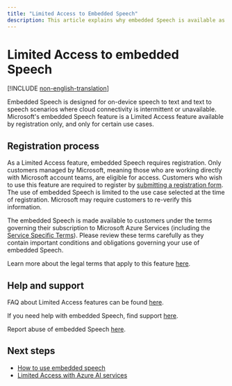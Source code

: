 ```yaml
---
title: "Limited Access to Embedded Speech"
description: This article explains why embedded Speech is available as Limited Access feature and how to request access.
---
```


# Limited Access to embedded Speech

[!INCLUDE [non-english-translation](../../includes/non-english-translation)]

Embedded Speech is designed for on-device speech to text and text to speech scenarios where cloud connectivity is intermittent or unavailable. Microsoft's embedded Speech feature is a Limited Access feature available by registration only, and only for certain use cases.

## Registration process

As a Limited Access feature, embedded Speech requires registration. Only customers managed by Microsoft, meaning those who are working directly with Microsoft account teams, are eligible for access. Customers who wish to use this feature are required to register by [submitting a registration form](https://aka.ms/csgate-embedded-speech). The use of embedded Speech is limited to the use case selected at the time of registration. Microsoft may require customers to re-verify this information.

The embedded Speech is made available to customers under the terms governing their subscription to Microsoft Azure Services (including the [Service Specific Terms](https://go.microsoft.com/fwlink/?linkid=2018760)). Please review these terms carefully as they contain important conditions and obligations governing your use of embedded Speech.

Learn more about the legal terms that apply to this feature [here](https://azure.microsoft.com/support/legal/).

## Help and support

FAQ about Limited Access features can be found [here](/azure/ai-services/cognitive-services-limited-access).

If you need help with embedded Speech, find support [here](/azure/ai-services/cognitive-services-support-options).

Report abuse of embedded Speech [here](https://aka.ms/reportabuse).

## Next steps

* [How to use embedded speech](/azure/ai-services/speech-service/embedded-speech)
* [Limited Access with Azure AI services](/azure/ai-services/cognitive-services-limited-access)
